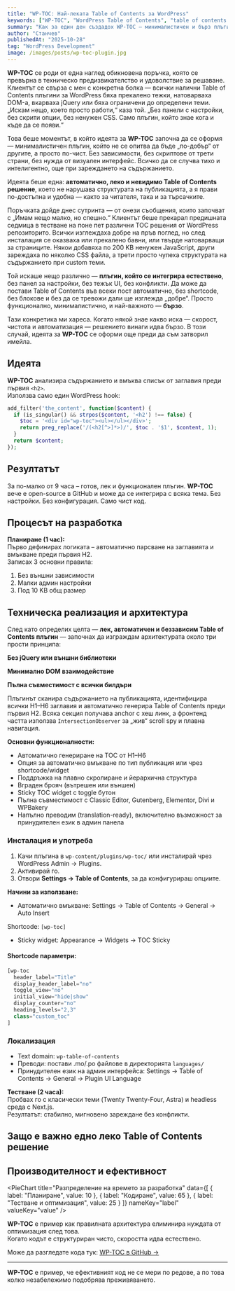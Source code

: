 ```yaml
---
title: "WP-TOC: Най-леката Table of Contents за WordPress"
keywords: ["WP-TOC", "WordPress Table of Contents", "table of contents plugin", "WordPress плъгин", "WP разработка", "WordPress SEO", "автоматично съдържание", "лек WordPress плъгин", "Stanchev WP-TOC"]
summary: "Как за един ден създадох WP-TOC – минималистичен и бърз плъгин за автоматично съдържание в WordPress."
author: "Станчев"
publishedAt: "2025-10-28"
tag: "WordPress Development"
image: /images/posts/wp-toc-plugin.jpg
---
```


<script type="application/ld+json">
{
  "@context": "https://schema.org",
  "@type": "BlogPosting",
  "headline": "WP-TOC: Най-леката Table of Contents за WordPress",
  "description": "Историята на създаването на WP-TOC – минималистичен и бърз плъгин за автоматично съдържание в WordPress, разработен само за един ден.",
  "author": { "@type": "Person", "name": "Станчев" },
  "publisher": { "@type": "Organization", "name": "Stanchev Digital" },
  "datePublished": "2025-10-28"
}
</script>

<strong>WP-TOC</strong> се роди от една наглед обикновена поръчка, която се превърна в техническо предизвикателство и удоволствие за решаване. Клиентът се свърза с мен с конкретна болка — всички налични Table of Contents плъгини за WordPress бяха прекалено тежки, натоварваха DOM-а, вкарваха jQuery или бяха ограничени до определени теми. „Искам нещо, което просто работи,“ каза той. „Без панели с настройки, без скрити опции, без ненужен CSS. Само плъгин, който знае кога и къде да се появи.“

Това беше моментът, в който идеята за <strong>WP-TOC</strong> започна да се оформя — минималистичен плъгин, който не се опитва да бъде „по-добър“ от другите, а просто по-чист. Без зависимости, без скриптове от трети страни, без нужда от визуален интерфейс. Всичко да се случва тихо и интелигентно, още при зареждането на съдържанието.

Идеята беше една: <strong>автоматично, леко и невидимо Table of Contents решение</strong>, което не нарушава структурата на публикацията, а я прави по-достъпна и удобна — както за читателя, така и за търсачките.

Поръчката дойде днес сутринта — от онези съобщения, които започват с „Имам нещо малко, но спешно.“ Клиентът беше прекарал предишната седмица в тестване на поне пет различни TOC решения от WordPress репозиторито. Всички изглеждаха добре на пръв поглед, но след инсталация се оказваха или прекалено бавни, или твърде натоварващи за страниците. Някои добавяха по 200 KB ненужен JavaScript, други зареждаха по няколко CSS файла, а трети просто чупеха структурата на съдържанието при custom теми.

Той искаше нещо различно — <strong>плъгин, който се интегрира естествено</strong>, без панел за настройки, без тежък UI, без конфликти. Да може да постави Table of Contents във всеки пост автоматично, без shortcode, без блокове и без да се тревожи дали ще изглежда „добре“. Просто функционално, минималистично, и най-важното — <strong>бързо</strong>.

Тази конкретика ми хареса. Когато някой знае какво иска — скорост, чистота и автоматизация — решението винаги идва бързо. В този случай, идеята за <strong>WP-TOC</strong> се оформи още преди да съм затворил имейла.  

<h2>Идеята</h2>

<strong>WP-TOC</strong> анализира съдържанието и вмъква списък от заглавия преди първия <code>&lt;h2&gt;</code>.  
Използва само един WordPress hook:  

```php
add_filter('the_content', function($content) {
  if (is_singular() && strpos($content, '<h2') !== false) {
    $toc = '<div id="wp-toc"><ul></ul></div>';
    return preg_replace('/(<h2[^>]*>)/', $toc . '$1', $content, 1);
  }
  return $content;
});
```

<h2>Резултатът</h2>
За по-малко от 9 часа – готов, лек и функционален плъгин.
<strong>WP-TOC</strong> вече е open-source в GitHub и може да се интегрира с всяка тема.
Без настройки. Без конфигурация. Само чист код.

<Feedback title="Поуката" description="Понякога най-добрите WordPress решения се раждат от нуждата за простота. WP-TOC е точно такъв проект – създаден за скорост и яснота." />

<h2 id="process">Процесът на разработка</h2>

<strong>Планиране (1 час):</strong>  
Първо дефинирах логиката – автоматично парсване на заглавията и вмъкване преди първия H2.  
Записах 3 основни правила:
1. Без външни зависимости  
2. Малки админ настройки  
3. Под 10 KB общ размер  

<h2 id="tech-details">Техническа реализация и архитектура</h2>

След като определих целта — <strong>лек, автоматичен и беззависим Table of Contents плъгин</strong> — започнах да изграждам архитектурата около три прости принципа:

<strong>Без jQuery или външни библиотеки</strong>

<strong>Минимално DOM взаимодействие</strong>

<strong>Пълна съвместимост с всички билдъри</strong>

Плъгинът сканира съдържанието на публикацията, идентифицира всички H1–H6 заглавия и автоматично генерира Table of Contents преди първия H2. Всяка секция получава anchor с хеш линк, а фронтенд частта използва <code>IntersectionObserver</code> за „жив“ scroll spy и плавна навигация.

<strong>Основни функционалности:</strong>

- Автоматично генериране на TOC от H1–H6
- Опция за автоматично вмъкване по тип публикация или чрез shortcode/widget
- Поддръжка на плавно скролиране и йерархична структура
- Вграден брояч (вътрешен или външен)
- Sticky TOC widget с toggle бутон
- Пълна съвместимост с Classic Editor, Gutenberg, Elementor, Divi и WPBakery
- Напълно преводим (translation-ready), включително възможност за принудителен език в админ панела

<h3 id="installation">Инсталация и употреба</h3>

1. Качи плъгина в <code>wp-content/plugins/wp-toc/</code> или инсталирай чрез WordPress Admin → Plugins.
2. Активирай го.
3. Отвори <strong>Settings → Table of Contents</strong>, за да конфигурираш опциите.

<strong>Начини за използване:</strong>

- Автоматично вмъкване: Settings → Table of Contents → General → Auto Insert

Shortcode: <code>[wp-toc]</code>

- Sticky widget: Appearance → Widgets → TOC Sticky

<h4>Shortcode параметри:</h4>

```php
[wp-toc 
  header_label="Title" 
  display_header_label="no" 
  toggle_view="no" 
  initial_view="hide|show" 
  display_counter="no" 
  heading_levels="2,3" 
  class="custom_toc"
]
```
<h3 id="localization">Локализация</h3>

- Text domain: <code>wp-table-of-contents</code>
- Преводи: постави .mo/.po файлове в директорията <code>languages/</code>
- Принудителен език на админ интерфейса: Settings → Table of Contents → General → Plugin UI Language

<Feedback title="Философия на кода" description="Всяка функция е написана с идеята за предвидимост и стабилност. Никакви магии – само логичен, четим и оптимизиран код, който можеш да разбереш за минути." />

<strong>Тестване (2 часа):</strong>  
Пробвах го с класически теми (Twenty Twenty-Four, Astra) и headless среда с Next.js.  
Резултатът: стабилно, мигновено зареждане без конфликти.

<Feedback
  title="Оптимизация в реално време"
  description="Вместо да добавям кеш или компресия, оптимизацията беше в самия код — минимално DOM взаимодействие и почти нулев footprint."
/>

<h2 id="why-important">Защо е важно едно леко Table of Contents решение</h2>

<Table
  data={{
    headers: [
      { content: "Критерий", key: "criterion" },
      { content: "Тежки TOC плъгини", key: "heavy" },
      { content: "WP-TOC", key: "wptoc" }
    ],
    rows: [
      ["Размер на скриптовете", "100–300 KB", "под 9 KB"],
      ["Зависимости", "jQuery, lodash", "Никакви"],
      ["Рендиране", "След DOM load", "Сървърно + JS за обновяване"],
      ["Скорост на зареждане", "Видима латентност", "Незабавно"],
      ["Поддръжка", "Чести конфликти с теми", "Универсална съвместимост"]
    ]
  }}
/>

<Feedback
  title="Скорост и UX"
  description="Едно TOC, което се зарежда мигновено, подобрява UX и SEO едновременно — Google оценява чиста структура и достъпност."
/>

<h2 id="performance">Производителност и ефективност</h2>

<PieChart
  title="Разпределение на времето за разработка"
  data={[
    { label: "Планиране", value: 10 },
    { label: "Кодиране", value: 65 },
    { label: "Тестване и оптимизация", value: 25 }
  ]}
  nameKey="label"
  valueKey="value"
/>

<strong>WP-TOC</strong> е пример как правилната архитектура елиминира нуждата от оптимизация след това.  
Когато кодът е структуриран чисто, скоростта идва естествено.

<p> Може да разгледате кода тук: <a href="https://github.com/stantchev/WP-TOC" target="_blank">WP-TOC в GitHub →</a> </p> <hr />
<strong>WP-TOC</strong> е пример, че ефективният код не се мери по редове, а по това колко незабележимо подобрява преживяването.
